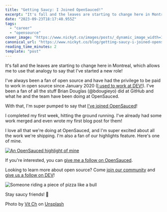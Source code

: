 ```yaml
---
title: "Getting Saucy: I Joined OpenSauced!"
excerpt: "It's fall and the leaves are starting to change here in Montreal, which allows me to use that analogy..."
date: "2023-09-23T18:17:40.955Z"
tags:
  - "career"
  - "opensource"
cover_image: "https://www.nickyt.co/images/posts/_dynamic_image_width=1000,height=420,fit=cover,gravity=auto,format=auto_https%3A%2F%2Fdev-to-uploads.s3.amazonaws.com%2Fuploads%2Farticles%2F4fxn0z7bv03dvgcezqmt.jpg"
canonical_url: "https://www.nickyt.co/blog/getting-saucy-i-joined-opensauced-2ici/"
reading_time_minutes: 2
template: "post"
---
```



It's fall and the leaves are starting to change here in Montreal, which allows me to use that analogy to say that I've started a new role!

I've always been a fan of open source and have had the privilege to be paid to work in open source since January 2020 ([I used to work at DEV!](https://dev.to/nickytonline/a-new-year-a-new-start-i-m-joining-the-dev-team-3ap0)). I've been a fan of all the stuff Brian Douglas (@bdougieyo) did at GitHub and what he and the team have been doing at OpenSauced.

With that, I'm super pumped to say that [I’ve joined OpenSauced](https://www.linkedin.com/posts/nickytonline_today-is-my-first-day-opensauced-im-looking-activity-7109549689242312704-g4_c)!

I completed my first week, hitting the ground running. I've already had some work merged and even wrote my first blog post for them!

<Embed url="https://dev.to/opensauced/supercharge-your-repository-with-code-owners-4clg" />

I love all that we're doing at OpenSauced, and I'm super excited about all the work we're shipping. I'm also a fan of our highlights feature. Here's one of mine.

[![An OpenSauced highlight of mine](https://www.nickyt.co/images/posts/_uploads_articles_af8k2ex8rl326bhumdat.png)](https://insights.opensauced.pizza/feed/432)

If you're interested, you can [give me a follow on OpenSauced](https://insights.opensauced.pizza/user/nickytonline?tab=highlights).

Looking to learn more about open source? Come [join our community](https://discord.com/invite/U2peSNf23P) and [give us a follow on DEV](https://dev.to/opensauced)!

![Someone riding a piece of pizza like a bull](https://media.giphy.com/media/10kxE34bJPaUO4/giphy.gif)

Stay saucy friends! 🍕

Photo by <a href="https://unsplash.com/@v_uk_europe?utm_source=unsplash&utm_medium=referral&utm_content=creditCopyText">Vit Ch</a> on <a href="https://unsplash.com/photos/Oxb84ENcFfU?utm_source=unsplash&utm_medium=referral&utm_content=creditCopyText">Unsplash</a>
